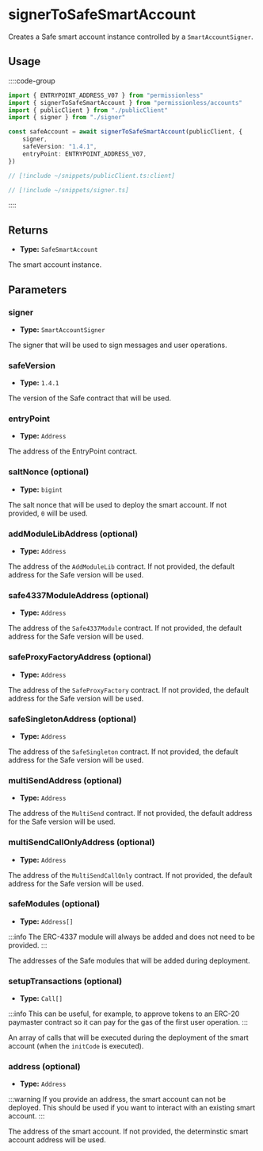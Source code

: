 # signerToSafeSmartAccount

Creates a Safe smart account instance controlled by a `SmartAccountSigner`.

## Usage

::::code-group

```ts [example.ts]
import { ENTRYPOINT_ADDRESS_V07 } from "permissionless"
import { signerToSafeSmartAccount } from "permissionless/accounts"
import { publicClient } from "./publicClient"
import { signer } from "./signer"

const safeAccount = await signerToSafeSmartAccount(publicClient, {
	signer,
	safeVersion: "1.4.1",
	entryPoint: ENTRYPOINT_ADDRESS_V07,
})
```

```ts [publicClient.ts]
// [!include ~/snippets/publicClient.ts:client]
```

```ts [signer.ts]
// [!include ~/snippets/signer.ts]
```

::::

## Returns

- **Type:** `SafeSmartAccount`

The smart account instance.

## Parameters

### signer

- **Type:** `SmartAccountSigner`

The signer that will be used to sign messages and user operations.

### safeVersion

- **Type:** `1.4.1`

The version of the Safe contract that will be used.

### entryPoint

- **Type:** `Address`

The address of the EntryPoint contract.

### saltNonce (optional)

- **Type:** `bigint`

The salt nonce that will be used to deploy the smart account. If not provided, `0` will be used.

### addModuleLibAddress (optional)

- **Type:** `Address`

The address of the `AddModuleLib` contract. If not provided, the default address for the Safe version will be used.

### safe4337ModuleAddress (optional)

- **Type:** `Address`

The address of the `Safe4337Module` contract. If not provided, the default address for the Safe version will be used.

### safeProxyFactoryAddress (optional)

- **Type:** `Address`

The address of the `SafeProxyFactory` contract. If not provided, the default address for the Safe version will be used.

### safeSingletonAddress (optional)

- **Type:** `Address`

The address of the `SafeSingleton` contract. If not provided, the default address for the Safe version will be used.

### multiSendAddress (optional)

- **Type:** `Address`

The address of the `MultiSend` contract. If not provided, the default address for the Safe version will be used.

### multiSendCallOnlyAddress (optional)

- **Type:** `Address`

The address of the `MultiSendCallOnly` contract. If not provided, the default address for the Safe version will be used.

### safeModules (optional)

- **Type:** `Address[]`

:::info
The ERC-4337 module will always be added and does not need to be provided.
:::

The addresses of the Safe modules that will be added during deployment.

### setupTransactions (optional)

- **Type:** `Call[]`

:::info
This can be useful, for example, to approve tokens to an ERC-20 paymaster contract so it can pay for the gas of the first user operation. 
:::

An array of calls that will be executed during the deployment of the smart account (when the `initCode` is executed).

### address (optional)

- **Type:** `Address`

:::warning
If you provide an address, the smart account can not be deployed. This should be used if you want to interact with an existing smart account.
:::

The address of the smart account. If not provided, the determinstic smart account address will be used.
